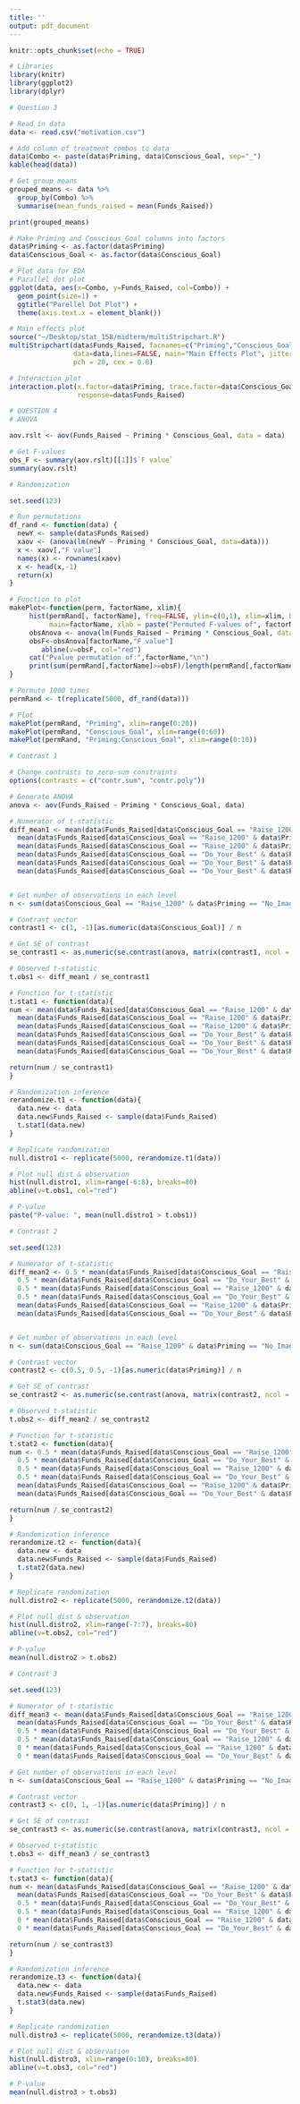 ```yaml
---
title: ''
output: pdf_document
---
```


```r
knitr::opts_chunk$set(echo = TRUE)
```

```r
# Libraries
library(knitr)
library(ggplot2)
library(dplyr)
```

```r
# Question 3

# Read in data
data <- read.csv("motivation.csv")

# Add column of treatment combos to data
data$Combo <- paste(data$Priming, data$Conscious_Goal, sep="_")
kable(head(data))

# Get group means
grouped_means <- data %>%
  group_by(Combo) %>%
  summarise(mean_funds_raised = mean(Funds_Raised))

print(grouped_means)

# Make Priming and Conscious_Goal columns into factors
data$Priming <- as.factor(data$Priming)
data$Conscious_Goal <- as.factor(data$Conscious_Goal)

# Plot data for EDA
# Parallel dot plot
ggplot(data, aes(x=Combo, y=Funds_Raised, col=Combo)) +
  geom_point(size=1) +
  ggtitle("Parellel Dot Plot") +
  theme(axis.text.x = element_blank())

# Main effects plot
source("~/Desktop/stat_158/midterm/multiStripchart.R")
multiStripchart(data$Funds_Raised, facnames=c("Priming","Conscious_Goal"), 
                data=data,lines=FALSE, main="Main Effects Plot", jitter=0.4, 
                pch = 20, cex = 0.8)

# Interaction plot
interaction.plot(x.factor=data$Priming, trace.factor=data$Conscious_Goal, 
                 response=data$Funds_Raised)

# QUESTION 4
# ANOVA

aov.rslt <- aov(Funds_Raised ~ Priming * Conscious_Goal, data = data)

# Get F-values
obs_F <- summary(aov.rslt)[[1]]$`F value`
summary(aov.rslt)

# Randomization

set.seed(123)

# Run permutations
df_rand <- function(data) {
  newY <- sample(data$Funds_Raised)
  xaov <- (anova(lm(newY ~ Priming * Conscious_Goal, data=data)))
  x <- xaov[,"F value"]
  names(x) <- rownames(xaov)
  x <- head(x,-1)
  return(x)
}

# Function to plot
makePlot<-function(perm, factorName, xlim){
	 hist(permRand[, factorName], freq=FALSE, ylim=c(0,1), xlim=xlim, breaks=100, 
	      main=factorName, xlab = paste("Permuted F-values of", factorName))
	 obsAnova <- anova(lm(Funds_Raised ~ Priming * Conscious_Goal, data=data))
	 obsF<-obsAnova[factorName,"F value"]
	 	abline(v=obsF, col="red")
	 cat("Pvalue permutation of:",factorName,"\n")
	 print(sum(permRand[,factorName]>=obsF)/length(permRand[,factorName]))
}

# Permute 1000 times
permRand <- t(replicate(5000, df_rand(data)))

# Plot
makePlot(permRand, "Priming", xlim=range(0:20))
makePlot(permRand, "Conscious_Goal", xlim=range(0:60))
makePlot(permRand, "Priming:Conscious_Goal", xlim=range(0:10))

# Contrast 1

# Change contrasts to zero-sum constraints
options(contrasts = c("contr.sum", "contr.poly"))

# Generate ANOVA
anova <- aov(Funds_Raised ~ Priming * Conscious_Goal, data)

# Numerator of t-statistic
diff_mean1 <- mean(data$Funds_Raised[data$Conscious_Goal == "Raise_1200" & data$Priming == "No_Image"]) +
  mean(data$Funds_Raised[data$Conscious_Goal == "Raise_1200" & data$Priming == "Photo_Backdrop"]) +
  mean(data$Funds_Raised[data$Conscious_Goal == "Raise_1200" & data$Priming == "Collage_Top"]) -
  mean(data$Funds_Raised[data$Conscious_Goal == "Do_Your_Best" & data$Priming == "No_Image"]) -
  mean(data$Funds_Raised[data$Conscious_Goal == "Do_Your_Best" & data$Priming == "Photo_Backdrop"]) -
  mean(data$Funds_Raised[data$Conscious_Goal == "Do_Your_Best" & data$Priming == "Collage_Top"])


# Get number of observations in each level
n <- sum(data$Conscious_Goal == "Raise_1200" & data$Priming == "No_Image")

# Contrast vector
contrast1 <- c(1, -1)[as.numeric(data$Conscious_Goal)] / n

# Get SE of contrast
se_contrast1 <- as.numeric(se.contrast(anova, matrix(contrast1, ncol = 1)))

# Observed t-statistic
t.obs1 <- diff_mean1 / se_contrast1

# Function for t-statistic
t.stat1 <- function(data){
num <- mean(data$Funds_Raised[data$Conscious_Goal == "Raise_1200" & data$Priming == "No_Image"]) +
  mean(data$Funds_Raised[data$Conscious_Goal == "Raise_1200" & data$Priming == "Photo_Backdrop"]) +
  mean(data$Funds_Raised[data$Conscious_Goal == "Raise_1200" & data$Priming == "Collage_Top"]) -
  mean(data$Funds_Raised[data$Conscious_Goal == "Do_Your_Best" & data$Priming == "No_Image"]) -
  mean(data$Funds_Raised[data$Conscious_Goal == "Do_Your_Best" & data$Priming == "Photo_Backdrop"]) -
  mean(data$Funds_Raised[data$Conscious_Goal == "Do_Your_Best" & data$Priming == "Collage_Top"])

return(num / se_contrast1)
}

# Randomization inference
rerandomize.t1 <- function(data){
  data.new <- data
  data.new$Funds_Raised <- sample(data$Funds_Raised)
  t.stat1(data.new)
}

# Replicate randomization
null.distro1 <- replicate(5000, rerandomize.t1(data))

# Plot null dist & observation
hist(null.distro1, xlim=range(-6:8), breaks=80)
abline(v=t.obs1, col="red")

# P-value
paste("P-value: ", mean(null.distro1 > t.obs1))

# Contrast 2

set.seed(123)

# Numerator of t-statistic
diff_mean2 <- 0.5 * mean(data$Funds_Raised[data$Conscious_Goal == "Raise_1200" & data$Priming == "Photo_Backdrop"]) +
  0.5 * mean(data$Funds_Raised[data$Conscious_Goal == "Do_Your_Best" & data$Priming == "Photo_Backdrop"]) +
  0.5 * mean(data$Funds_Raised[data$Conscious_Goal == "Raise_1200" & data$Priming == "Collage_Top"]) +
  0.5 * mean(data$Funds_Raised[data$Conscious_Goal == "Do_Your_Best" & data$Priming == "Collage_Top"]) -
  mean(data$Funds_Raised[data$Conscious_Goal == "Raise_1200" & data$Priming == "No_Image"]) -
  mean(data$Funds_Raised[data$Conscious_Goal == "Do_Your_Best" & data$Priming == "No_Image"])


# Get number of observations in each level
n <- sum(data$Conscious_Goal == "Raise_1200" & data$Priming == "No_Image")

# Contrast vector
contrast2 <- c(0.5, 0.5, -1)[as.numeric(data$Priming)] / n

# Get SE of contrast
se_contrast2 <- as.numeric(se.contrast(anova, matrix(contrast2, ncol = 1)))

# Observed t-statistic
t.obs2 <- diff_mean2 / se_contrast2

# Function for t-statistic
t.stat2 <- function(data){
num <- 0.5 * mean(data$Funds_Raised[data$Conscious_Goal == "Raise_1200" & data$Priming == "Photo_Backdrop"]) +
  0.5 * mean(data$Funds_Raised[data$Conscious_Goal == "Do_Your_Best" & data$Priming == "Photo_Backdrop"]) +
  0.5 * mean(data$Funds_Raised[data$Conscious_Goal == "Raise_1200" & data$Priming == "Collage_Top"]) +
  0.5 * mean(data$Funds_Raised[data$Conscious_Goal == "Do_Your_Best" & data$Priming == "Collage_Top"]) -
  mean(data$Funds_Raised[data$Conscious_Goal == "Raise_1200" & data$Priming == "No_Image"]) -
  mean(data$Funds_Raised[data$Conscious_Goal == "Do_Your_Best" & data$Priming == "No_Image"])

return(num / se_contrast2)
}

# Randomization inference
rerandomize.t2 <- function(data){
  data.new <- data
  data.new$Funds_Raised <- sample(data$Funds_Raised)
  t.stat2(data.new)
}

# Replicate randomization
null.distro2 <- replicate(5000, rerandomize.t2(data))

# Plot null dist & observation
hist(null.distro2, xlim=range(-7:7), breaks=80)
abline(v=t.obs2, col="red")

# P-value
mean(null.distro2 > t.obs2)

# Contrast 3

set.seed(123)

# Numerator of t-statistic
diff_mean3 <- mean(data$Funds_Raised[data$Conscious_Goal == "Raise_1200" & data$Priming == "Collage_Top"]) +
  mean(data$Funds_Raised[data$Conscious_Goal == "Do_Your_Best" & data$Priming == "Collage_Top"]) -
  0.5 * mean(data$Funds_Raised[data$Conscious_Goal == "Do_Your_Best" & data$Priming == "No_Image"]) -
  0.5 * mean(data$Funds_Raised[data$Conscious_Goal == "Raise_1200" & data$Priming == "No_Image"]) -
  0 * mean(data$Funds_Raised[data$Conscious_Goal == "Raise_1200" & data$Priming == "Photo_Backdrop"]) -
  0 * mean(data$Funds_Raised[data$Conscious_Goal == "Do_Your_Best" & data$Priming == "Photo_Backdrop"])

# Get number of observations in each level
n <- sum(data$Conscious_Goal == "Raise_1200" & data$Priming == "No_Image")

# Contrast vector
contrast3 <- c(0, 1, -1)[as.numeric(data$Priming)] / n

# Get SE of contrast
se_contrast3 <- as.numeric(se.contrast(anova, matrix(contrast3, ncol = 1)))

# Observed t-statistic
t.obs3 <- diff_mean3 / se_contrast3

# Function for t-statistic
t.stat3 <- function(data){
num <- mean(data$Funds_Raised[data$Conscious_Goal == "Raise_1200" & data$Priming == "Collage_Top"]) +
  mean(data$Funds_Raised[data$Conscious_Goal == "Do_Your_Best" & data$Priming == "Collage_Top"]) -
  0.5 * mean(data$Funds_Raised[data$Conscious_Goal == "Do_Your_Best" & data$Priming == "No_Image"]) -
  0.5 * mean(data$Funds_Raised[data$Conscious_Goal == "Raise_1200" & data$Priming == "No_Image"]) -
  0 * mean(data$Funds_Raised[data$Conscious_Goal == "Raise_1200" & data$Priming == "Photo_Backdrop"]) -
  0 * mean(data$Funds_Raised[data$Conscious_Goal == "Do_Your_Best" & data$Priming == "Photo_Backdrop"])

return(num / se_contrast3)
}

# Randomization inference
rerandomize.t3 <- function(data){
  data.new <- data
  data.new$Funds_Raised <- sample(data$Funds_Raised)
  t.stat3(data.new)
}

# Replicate randomization
null.distro3 <- replicate(5000, rerandomize.t3(data))

# Plot null dist & observation
hist(null.distro3, xlim=range(0:10), breaks=80)
abline(v=t.obs3, col="red")

# P-value
mean(null.distro3 > t.obs3)
```
